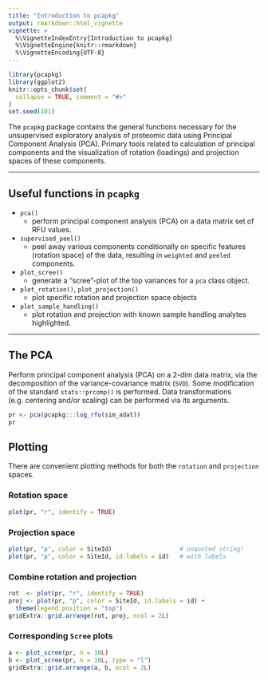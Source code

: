 ```yaml
---
title: "Introduction to pcapkg"
output: rmarkdown::html_vignette
vignette: >
  %\VignetteIndexEntry{Introduction to pcapkg}
  %\VignetteEngine{knitr::rmarkdown}
  %\VignetteEncoding{UTF-8}
---
```


```r
library(pcapkg)
library(ggplot2)
knitr::opts_chunk$set(
  collapse = TRUE, comment = "#>"
)
set.seed(101)
```



The `pcapkg` package contains the general functions 
necessary for the unsupervised exploratory analysis of proteomic data 
using Principal Component Analysis (PCA). Primary tools related to
calculation of principal components and the visualization of
rotation (loadings) and projection spaces of these components.


---------------


## Useful functions in `pcapkg`

* `pca()`
  + perform principal component analysis (PCA) on a data matrix
  set of RFU values.
* `supervised_peel()`
  + peel away various components conditionally on specific
  features (rotation space) of the data, resulting in `weighted` and `peeled`
  components.
* `plot_scree()`
  + generate a "scree"-plot of the top variances for a `pca` class object.
* `plot_rotation()`, `plot_projection()`
  + plot specific rotation and projection space objects
* `plot_sample_handling()`
  + plot rotation and projection with known sample 
  handling analytes highlighted.



-----------


## The PCA

Perform principal component analysis (PCA) on a 2-dim data matrix,
via the decomposition of the variance-covariance matrix (`SVD`).
Some modification of the standard `stats::prcomp()` is performed.
Data transformations (e.g. centering and/or scaling) can be performed
via its arguments.

```r
pr <- pca(pcapkg:::log_rfu(sim_adat))
pr
```

## Plotting

There are convenient plotting methods for both the
`rotation` and `projection` spaces.

### Rotation space

```r
plot(pr, "r", identify = TRUE)
```

### Projection space

```r
plot(pr, "p", color = SiteId)                   # unquoted string!
plot(pr, "p", color = SiteId, id.labels = id)   # with labels
```

### Combine rotation and projection

```r
rot  <- plot(pr, "r", identify = TRUE)
proj <- plot(pr, "p", color = SiteId, id.labels = id) +
  theme(legend.position = "top")
gridExtra::grid.arrange(rot, proj, ncol = 2L)
```

### Corresponding `Scree` plots

```r
a <- plot_scree(pr, n = 10L)
b <- plot_scree(pr, n = 10L, type = "l")
gridExtra::grid.arrange(a, b, ncol = 2L)
```


